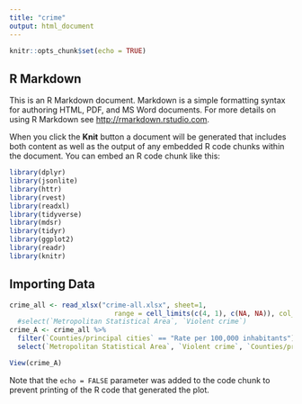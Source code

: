 ```yaml
---
title: "crime"
output: html_document
---
```


```r
knitr::opts_chunk$set(echo = TRUE)
```

## R Markdown

This is an R Markdown document. Markdown is a simple formatting syntax for authoring HTML, PDF, and MS Word documents. For more details on using R Markdown see <http://rmarkdown.rstudio.com>.

When you click the **Knit** button a document will be generated that includes both content as well as the output of any embedded R code chunks within the document. You can embed an R code chunk like this:

```r
library(dplyr)
library(jsonlite)
library(httr)
library(rvest)
library(readxl)
library(tidyverse)
library(mdsr)   
library(tidyr)
library(ggplot2)
library(readr)
library(knitr)
```

## Importing Data

```r

crime_all <- read_xlsx("crime-all.xlsx", sheet=1,
                          range = cell_limits(c(4, 1), c(NA, NA)), col_names=TRUE) #%>% 
  #select(`Metropolitan Statistical Area`, `Violent crime`)
crime_A <- crime_all %>% 
  filter(`Counties/principal cities` == "Rate per 100,000 inhabitants") %>% 
  select(`Metropolitan Statistical Area`, `Violent crime`, `Counties/principal cities`)

View(crime_A)
```

Note that the `echo = FALSE` parameter was added to the code chunk to prevent printing of the R code that generated the plot.
